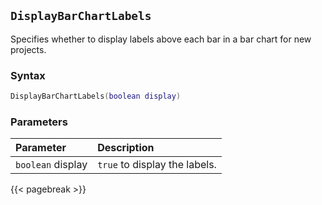 ## `DisplayBarChartLabels`

Specifies whether to display labels above each bar in a bar chart for new projects.

### Syntax {-}

``` .lua
DisplayBarChartLabels(boolean display)
```


### Parameters {-}

**Parameter** | **Description**
| :-- | :-- |
|`boolean` display | `true` to display the labels. |


{{< pagebreak >}}